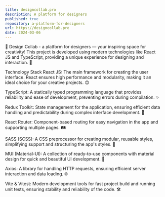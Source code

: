 ```yaml
---
title: designcollab.pro
description: A platform for designers
published: true
repository: a-platform-for-designers
url: https://designcollab.pro
date: 2024-03-06
---
```



🎨 Design Collab - a platform for designers
— your inspiring space for creativity! This project is developed using modern technologies like React JS and TypeScript, providing a unique experience for designing and interaction. 🚀

Technology Stack
React JS: The main framework for creating the user interface. React ensures high performance and modularity, making it an ideal choice for your creative projects. 😊

TypeScript: A statically typed programming language that provides reliability and ease of development, preventing errors during compilation. ✨

Redux Toolkit: State management for the application, ensuring efficient data handling and predictability during complex interface development. 🌟

React Router: Component-based routing for easy navigation in the app and supporting multiple pages. 🛤️

SASS (SCSS): A CSS preprocessor for creating modular, reusable styles, simplifying support and structuring the app's styles. 🎨

MUI (Material-UI): A collection of ready-to-use components with material design for quick and beautiful UI development. 🌈

Axios: A library for handling HTTP requests, ensuring efficient server interaction and data loading. 🌐

Vite & Vitest: Modern development tools for fast project build and running unit tests, ensuring stability and reliability of the code. 🛠️